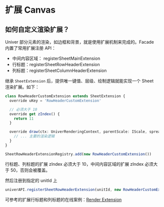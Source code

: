 
# 扩展 Canvas

<BadgeGroup values={[UniverTypes.SHEET]} value={UniverTypes.SHEET} />

## 如何自定义渲染扩展？

Univer 部分元素的渲染，如边框和背景，就是使用扩展机制来完成的。Facade 内置了常用扩展注册 API：

- 中间内容区域： registerSheetMainExtension
- 行标题：registerSheetRowHeaderExtension
- 列标题：registerSheetColumnHeaderExtension

继承 `SheetExtension` 后，提供唯一键值、层级、绘制逻辑就能实现一个 Sheet 渲染扩展。如下：

```ts
class RowHeaderCustomExtension extends SheetExtension {
  override uKey = 'RowHeaderCustomExtension'

  // 必须大于 10
  override get zIndex() {
    return 11
  }

  override draw(ctx: UniverRenderingContext, parentScale: IScale, spreadsheetSkeleton: SpreadsheetSkeleton) {
    // ... 主要的渲染逻辑
  }
}

SheetRowHeaderExtensionRegistry.add(new RowHeaderCustomExtension())
```

<Callout type="info" emoji="ℹ️">
  行标题、列标题的扩展 zIndex 必须大于 10，中间内容区域的扩展 zIndex 必须大于 50，否则会被覆盖。
</Callout>

然后注册到指定的 unitId 上

```ts
univerAPI.registerSheetRowHeaderExtension(unitId, new RowHeaderCustomExtension())
```

可参考的扩展行标题和列标题的在线案例：[Render Extension](/playground?title=Render%20Extension)
